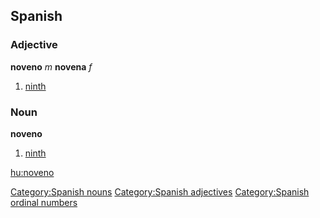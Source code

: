 == Spanish ==
=== Adjective ===
'''noveno''' ''m'' '''novena''' ''f''
# [[ninth]]

=== Noun ===
'''noveno'''
# [[ninth]]


[[Category:Spanish nouns]]
[[Category:Spanish adjectives]]
[[Category:Spanish ordinal numbers]]

[[hu:noveno]]